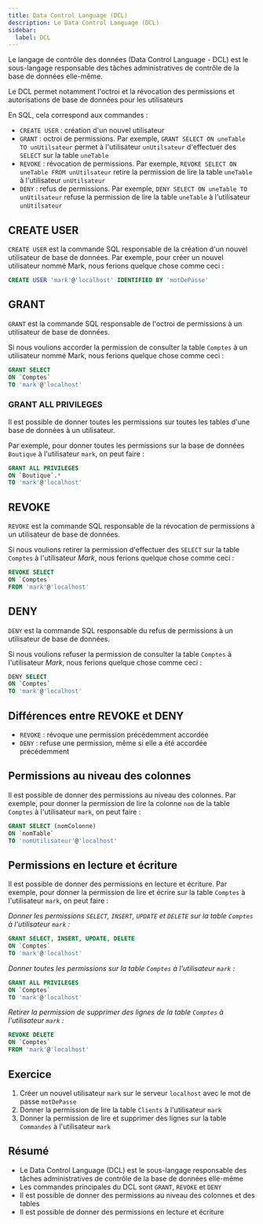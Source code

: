 ```yaml
---
title: Data Control Language (DCL)
description: Le Data Control Language (DCL)
sidebar:
  label: DCL
---
```



<Slide title="Data Control Language (DCL)">

Le langage de contrôle des données (Data Control Language - DCL) est le sous-langage responsable des tâches administratives de contrôle de la base de données elle-même.

Le DCL permet notamment l'octroi et la révocation des permissions et autorisations de base de données pour les utilisateurs

En SQL, cela correspond aux commandes :

- `CREATE USER` : création d'un nouvel utilisateur
- `GRANT` : octroi de permissions. Par exemple, `GRANT SELECT ON uneTable TO unUtilsateur` permet à l'utilisateur `unUtilsateur` d'effectuer des `SELECT` sur la table `uneTable`
- `REVOKE` : révocation de permissions. Par exemple, `REVOKE SELECT ON uneTable FROM unUtilsateur` retire la permission de lire la table `uneTable` à l'utilisateur `unUtilsateur`
- `DENY` : refus de permissions. Par exemple, `DENY SELECT ON uneTable TO unUtilsateur` refuse la permission de lire la table `uneTable` à l'utilisateur `unUtilsateur`

</Slide>
<Slide>

## CREATE USER

`CREATE USER` est la commande SQL responsable de la création d'un nouvel utilisateur de base de données. Par exemple, pour créer un nouvel utilisateur nommé Mark, nous ferions quelque chose comme ceci :

```sql
CREATE USER 'mark'@'localhost' IDENTIFIED BY 'motDePasse'
```

</Slide>
<Slide>

## GRANT

`GRANT` est la commande SQL responsable de l'octroi de permissions à un utilisateur de base de données.

Si nous voulions accorder la permission de consulter la table `Comptes` à un utilisateur nommé Mark, nous ferions quelque chose comme ceci :

```sql
GRANT SELECT
ON `Comptes`
TO 'mark'@'localhost'
```

</Slide>
<Slide>

### GRANT ALL PRIVILEGES

Il est possible de donner toutes les permissions sur toutes les tables d'une base de données à un utilisateur.

Par exemple, pour donner toutes les permissions sur la base de données `Boutique` à l'utilisateur `mark`, on peut faire :

```sql
GRANT ALL PRIVILEGES
ON `Boutique`.*
TO 'mark'@'localhost'
```

</Slide>
<Slide>

## REVOKE

`REVOKE` est la commande SQL responsable de la révocation de permissions à un utilisateur de base de données.

Si nous voulions retirer la permission d'effectuer des `SELECT` sur la table `Comptes` à l'utilisateur _Mark_, nous ferions quelque chose comme ceci :

```sql
REVOKE SELECT
ON `Comptes`
FROM 'mark'@'localhost'
```

</Slide>
<Slide>

## DENY

`DENY` est la commande SQL responsable du refus de permissions à un utilisateur de base de données.

Si nous voulions refuser la permission de consulter la table `Comptes` à l'utilisateur _Mark_, nous ferions quelque chose comme ceci :

```sql
DENY SELECT
ON `Comptes`
TO 'mark'@'localhost'
```

</Slide>
<Slide>

## Différences entre REVOKE et DENY

- `REVOKE` : révoque une permission précédemment accordée
- `DENY` : refuse une permission, même si elle a été accordée précédemment

</Slide>

<Slide>

## Permissions au niveau des colonnes

Il est possible de donner des permissions au niveau des colonnes. Par exemple, pour donner la permission de lire la colonne `nom` de la table `Comptes` à l'utilisateur `mark`, on peut faire :

```sql
GRANT SELECT (nomColonne)
ON `nomTable`
TO 'nomUtilisateur'@'localhost'
```

</Slide>
<Slide>

## Permissions en lecture et écriture

Il est possible de donner des permissions en lecture et écriture. Par exemple, pour donner la permission de lire et écrire sur la table `Comptes` à l'utilisateur `mark`, on peut faire :

_Donner les permissions `SELECT`, `INSERT`, `UPDATE` et `DELETE` sur la table `Comptes` à l'utilisateur `mark` :_

```sql
GRANT SELECT, INSERT, UPDATE, DELETE
ON `Comptes`
TO 'mark'@'localhost'
```

_Donner toutes les permissions sur la table `Comptes` à l'utilisateur `mark` :_

```sql
GRANT ALL PRIVILEGES
ON `Comptes`
TO 'mark'@'localhost'
```

_Retirer la permission de supprimer des lignes de la table `Comptes` à l'utilisateur `mark` :_

```sql
REVOKE DELETE
ON `Comptes`
FROM 'mark'@'localhost'
```

</Slide>
<Slide>

## Exercice

1. Créer un nouvel utilisateur `mark` sur le serveur `localhost` avec le mot de passe `motDePasse`
2. Donner la permission de lire la table `Clients` à l'utilisateur `mark`
3. Donner la permission de lire et supprimer des lignes sur la table `Commandes` à l'utilisateur `mark`

</Slide>
<Slide>

## Résumé

- Le Data Control Language (DCL) est le sous-langage responsable des tâches administratives de contrôle de la base de données elle-même
- Les commandes principales du DCL sont `GRANT`, `REVOKE` et `DENY`
- Il est possible de donner des permissions au niveau des colonnes et des tables
- Il est possible de donner des permissions en lecture et écriture

</Slide>
